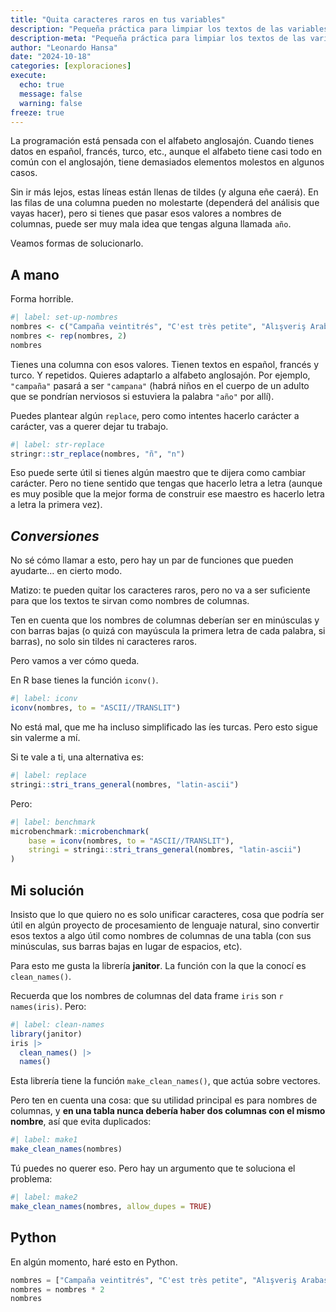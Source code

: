 ```yaml
---
title: "Quita caracteres raros en tus variables"
description: "Pequeña práctica para limpiar los textos de las variables de tus tablas"
description-meta: "Pequeña práctica para limpiar los textos de las variables de tus tablas"
author: "Leonardo Hansa"
date: "2024-10-18"
categories: [exploraciones]
execute: 
  echo: true
  message: false
  warning: false
freeze: true
---
```


La programación está pensada con el alfabeto anglosajón. Cuando tienes datos en español, francés, turco, etc., aunque el alfabeto tiene casi todo en común con el anglosajón, tiene demasiados elementos molestos en algunos casos. 

Sin ir más lejos, estas líneas están llenas de tildes (y alguna eñe caerá). En las filas de una columna pueden no molestarte  (dependerá del análisis que vayas hacer), pero si tienes que pasar esos valores a nombres de columnas, puede ser muy mala idea que tengas alguna llamada `año`.

Veamos formas de solucionarlo.

## A mano

Forma horrible.

```r
#| label: set-up-nombres
nombres <- c("Campaña veintitrés", "C'est très petite", "Alışveriş Arabası Önü Giydirme")
nombres <- rep(nombres, 2)
nombres
```

Tienes una columna con esos valores. Tienen textos en español, francés y turco. Y repetidos. Quieres adaptarlo a alfabeto anglosajón. Por ejemplo, `"campaña"` pasará a ser `"campana"` (habrá niños en el cuerpo de un adulto que se pondrían nerviosos si estuviera la palabra `"año"` por allí).

Puedes plantear algún `replace`, pero como intentes hacerlo carácter a carácter, vas a querer dejar tu trabajo.

```r
#| label: str-replace
stringr::str_replace(nombres, "ñ", "n")
```

Eso puede serte útil si tienes algún maestro que te dijera como cambiar carácter. Pero no tiene sentido que tengas que hacerlo letra a letra (aunque es muy posible que la mejor forma de construir ese maestro es hacerlo letra a letra la primera vez).

## _Conversiones_

No sé cómo llamar a esto, pero hay un par de funciones que pueden ayudarte... en cierto modo. 

Matizo: te pueden quitar los caracteres raros, pero no va a ser suficiente para que los textos te sirvan como nombres de columnas. 

Ten en cuenta que los nombres de columnas deberían ser en minúsculas y con barras bajas (o quizá con mayúscula la primera letra de cada palabra, si barras), no solo sin tildes ni caracteres raros.

Pero vamos a ver cómo queda. 

En R base tienes la función `iconv()`.

```r
#| label: iconv
iconv(nombres, to = "ASCII//TRANSLIT")
```

No está mal, que me ha incluso simplificado las íes turcas. Pero esto sigue sin valerme a mí.

Si te vale a ti, una alternativa es:

```r
#| label: replace
stringi::stri_trans_general(nombres, "latin-ascii")
```

Pero:

```r
#| label: benchmark
microbenchmark::microbenchmark(
    base = iconv(nombres, to = "ASCII//TRANSLIT"), 
    stringi = stringi::stri_trans_general(nombres, "latin-ascii")
)
```

## Mi solución

Insisto que lo que quiero no es solo unificar caracteres, cosa que podría ser útil en algún proyecto de procesamiento de lenguaje natural, sino convertir esos textos a algo útil como nombres de columnas de una tabla (con sus minúsculas, sus barras bajas en lugar de espacios, etc).

Para esto me gusta la librería **janitor**. La función con la que la conocí es `clean_names()`.

Recuerda que los nombres de columnas del data frame `iris` son `r names(iris)`. Pero:

```r
#| label: clean-names
library(janitor)
iris |> 
  clean_names() |> 
  names()
```

Esta librería tiene la función `make_clean_names()`, que actúa sobre vectores.

Pero ten en cuenta una cosa: que su utilidad principal es para nombres de columnas, y **en una tabla nunca debería haber dos columnas con el mismo nombre**, así que evita duplicados:

```r
#| label: make1
make_clean_names(nombres)
```

Tú puedes no querer eso. Pero hay un argumento que te soluciona el problema:

```r
#| label: make2
make_clean_names(nombres, allow_dupes = TRUE)
```

## Python

En algún momento, haré esto en Python.


```python
nombres = ["Campaña veintitrés", "C'est très petite", "Alışveriş Arabası Önü Giydirme"]
nombres = nombres * 2
nombres
```